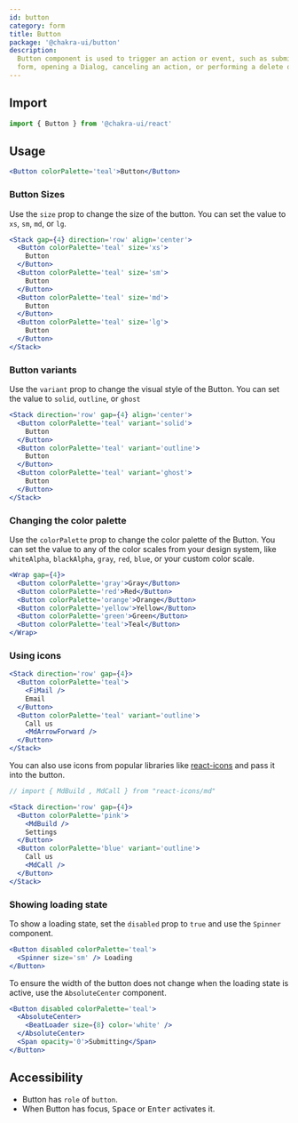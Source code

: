 ```yaml
---
id: button
category: form
title: Button
package: '@chakra-ui/button'
description:
  Button component is used to trigger an action or event, such as submitting a
  form, opening a Dialog, canceling an action, or performing a delete operation.
---
```


## Import

```js
import { Button } from '@chakra-ui/react'
```

## Usage

```jsx
<Button colorPalette='teal'>Button</Button>
```

### Button Sizes

Use the `size` prop to change the size of the button. You can set the value to
`xs`, `sm`, `md`, or `lg`.

```jsx
<Stack gap={4} direction='row' align='center'>
  <Button colorPalette='teal' size='xs'>
    Button
  </Button>
  <Button colorPalette='teal' size='sm'>
    Button
  </Button>
  <Button colorPalette='teal' size='md'>
    Button
  </Button>
  <Button colorPalette='teal' size='lg'>
    Button
  </Button>
</Stack>
```

### Button variants

Use the `variant` prop to change the visual style of the Button. You can set the
value to `solid`, `outline`, or `ghost`

```jsx
<Stack direction='row' gap={4} align='center'>
  <Button colorPalette='teal' variant='solid'>
    Button
  </Button>
  <Button colorPalette='teal' variant='outline'>
    Button
  </Button>
  <Button colorPalette='teal' variant='ghost'>
    Button
  </Button>
</Stack>
```

### Changing the color palette

Use the `colorPalette` prop to change the color palette of the Button. You can
set the value to any of the color scales from your design system, like
`whiteAlpha`, `blackAlpha`, `gray`, `red`, `blue`, or your custom color scale.

```jsx
<Wrap gap={4}>
  <Button colorPalette='gray'>Gray</Button>
  <Button colorPalette='red'>Red</Button>
  <Button colorPalette='orange'>Orange</Button>
  <Button colorPalette='yellow'>Yellow</Button>
  <Button colorPalette='green'>Green</Button>
  <Button colorPalette='teal'>Teal</Button>
</Wrap>
```

### Using icons

```jsx
<Stack direction='row' gap={4}>
  <Button colorPalette='teal'>
    <FiMail />
    Email
  </Button>
  <Button colorPalette='teal' variant='outline'>
    Call us
    <MdArrowForward />
  </Button>
</Stack>
```

You can also use icons from popular libraries like
[react-icons](https://react-icons.github.io/react-icons/) and pass it into the
button.

```jsx
// import { MdBuild , MdCall } from "react-icons/md"

<Stack direction='row' gap={4}>
  <Button colorPalette='pink'>
    <MdBuild />
    Settings
  </Button>
  <Button colorPalette='blue' variant='outline'>
    Call us
    <MdCall />
  </Button>
</Stack>
```

### Showing loading state

To show a loading state, set the `disabled` prop to `true` and use the `Spinner`
component.

```jsx
<Button disabled colorPalette='teal'>
  <Spinner size='sm' /> Loading
</Button>
```

To ensure the width of the button does not change when the loading state is
active, use the `AbsoluteCenter` component.

```jsx
<Button disabled colorPalette='teal'>
  <AbsoluteCenter>
    <BeatLoader size={8} color='white' />
  </AbsoluteCenter>
  <Span opacity='0'>Submitting</Span>
</Button>
```

## Accessibility

- Button has `role` of `button`.
- When Button has focus, <kbd>Space</kbd> or <kbd>Enter</kbd> activates it.
